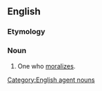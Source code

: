 ==English==

===Etymology===
{{suffix|en|moralize|er}}

===Noun===
{{en-noun}}

# One who [[moralize]]s.

[[Category:English agent nouns]]